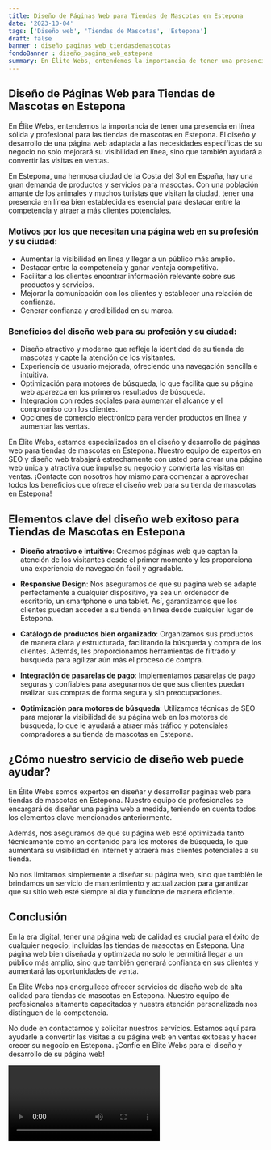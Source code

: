 ```yaml
---
title: Diseño de Páginas Web para Tiendas de Mascotas en Estepona
date: '2023-10-04'
tags: ['Diseño web', 'Tiendas de Mascotas', 'Estepona']
draft: false
banner : diseño_paginas_web_tiendasdemascotas
fondoBanner : diseño_pagina_web_estepona
summary: En Élite Webs, entendemos la importancia de tener una presencia en línea sólida y profesional para las tiendas de mascotas en Estepona. El diseño y desarrollo de una página web adaptada a las necesidades específicas de su negocio no solo mejorará su visibilidad en línea, sino que también ayudará a convertir las visitas en ventas. 
---
```


## Diseño de Páginas Web para Tiendas de Mascotas en Estepona

En Élite Webs, entendemos la importancia de tener una presencia en línea sólida y profesional para las tiendas de mascotas en Estepona. El diseño y desarrollo de una página web adaptada a las necesidades específicas de su negocio no solo mejorará su visibilidad en línea, sino que también ayudará a convertir las visitas en ventas. 

En Estepona, una hermosa ciudad de la Costa del Sol en España, hay una gran demanda de productos y servicios para mascotas. Con una población amante de los animales y muchos turistas que visitan la ciudad, tener una presencia en línea bien establecida es esencial para destacar entre la competencia y atraer a más clientes potenciales. 

### Motivos por los que necesitan una página web en su profesión y su ciudad:

- Aumentar la visibilidad en línea y llegar a un público más amplio.
- Destacar entre la competencia y ganar ventaja competitiva.
- Facilitar a los clientes encontrar información relevante sobre sus productos y servicios.
- Mejorar la comunicación con los clientes y establecer una relación de confianza.
- Generar confianza y credibilidad en su marca.

### Beneficios del diseño web para su profesión y su ciudad:

- Diseño atractivo y moderno que refleje la identidad de su tienda de mascotas y capte la atención de los visitantes.
- Experiencia de usuario mejorada, ofreciendo una navegación sencilla e intuitiva.
- Optimización para motores de búsqueda, lo que facilita que su página web aparezca en los primeros resultados de búsqueda.
- Integración con redes sociales para aumentar el alcance y el compromiso con los clientes.
- Opciones de comercio electrónico para vender productos en línea y aumentar las ventas.

En Élite Webs, estamos especializados en el diseño y desarrollo de páginas web para tiendas de mascotas en Estepona. Nuestro equipo de expertos en SEO y diseño web trabajará estrechamente con usted para crear una página web única y atractiva que impulse su negocio y convierta las visitas en ventas. ¡Contacte con nosotros hoy mismo para comenzar a aprovechar todos los beneficios que ofrece el diseño web para su tienda de mascotas en Estepona!

<GifSeo />

<Cta />

## Elementos clave del diseño web exitoso para Tiendas de Mascotas en Estepona

- **Diseño atractivo e intuitivo**: Creamos páginas web que captan la atención de los visitantes desde el primer momento y les proporciona una experiencia de navegación fácil y agradable.

- **Responsive Design**: Nos aseguramos de que su página web se adapte perfectamente a cualquier dispositivo, ya sea un ordenador de escritorio, un smartphone o una tablet. Así, garantizamos que los clientes puedan acceder a su tienda en línea desde cualquier lugar de Estepona.

- **Catálogo de productos bien organizado**: Organizamos sus productos de manera clara y estructurada, facilitando la búsqueda y compra de los clientes. Además, les proporcionamos herramientas de filtrado y búsqueda para agilizar aún más el proceso de compra.

- **Integración de pasarelas de pago**: Implementamos pasarelas de pago seguras y confiables para asegurarnos de que sus clientes puedan realizar sus compras de forma segura y sin preocupaciones.

- **Optimización para motores de búsqueda**: Utilizamos técnicas de SEO para mejorar la visibilidad de su página web en los motores de búsqueda, lo que le ayudará a atraer más tráfico y potenciales compradores a su tienda de mascotas en Estepona.

## ¿Cómo nuestro servicio de diseño web puede ayudar?

En Élite Webs somos expertos en diseñar y desarrollar páginas web para tiendas de mascotas en Estepona. Nuestro equipo de profesionales se encargará de diseñar una página web a medida, teniendo en cuenta todos los elementos clave mencionados anteriormente.

Además, nos aseguramos de que su página web esté optimizada tanto técnicamente como en contenido para los motores de búsqueda, lo que aumentará su visibilidad en Internet y atraerá más clientes potenciales a su tienda.

No nos limitamos simplemente a diseñar su página web, sino que también le brindamos un servicio de mantenimiento y actualización para garantizar que su sitio web esté siempre al día y funcione de manera eficiente.

## Conclusión

En la era digital, tener una página web de calidad es crucial para el éxito de cualquier negocio, incluidas las tiendas de mascotas en Estepona. Una página web bien diseñada y optimizada no solo le permitirá llegar a un público más amplio, sino que también generará confianza en sus clientes y aumentará las oportunidades de venta.

En Élite Webs nos enorgullece ofrecer servicios de diseño web de alta calidad para tiendas de mascotas en Estepona. Nuestro equipo de profesionales altamente capacitados y nuestra atención personalizada nos distinguen de la competencia.

No dude en contactarnos y solicitar nuestros servicios. Estamos aquí para ayudarle a convertir las visitas a su página web en ventas exitosas y hacer crecer su negocio en Estepona. ¡Confíe en Élite Webs para el diseño y desarrollo de su página web!

<Video />

<CtaBot job='Tiendas de Mascotas' city='Estepona'/>

<Gmaps query='Estepona+españa+maps' />